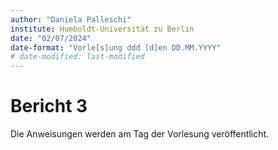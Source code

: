 ```yaml
---
author: "Daniela Palleschi"
institute: Humboldt-Universität zu Berlin
date: "02/07/2024"
date-format: "Vorle[s]ung ddd [d]en DD.MM.YYYY"
# date-modified: last-modified
---
```


# Bericht 3 {.unnumbered}

Die Anweisungen werden am Tag der Vorlesung veröffentlicht.